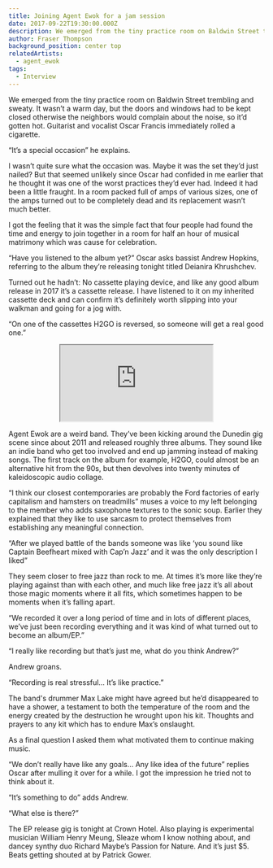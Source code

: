 ```yaml
---
title: Joining Agent Ewok for a jam session
date: 2017-09-22T19:30:00.000Z
description: We emerged from the tiny practice room on Baldwin Street trembling and sweaty.
author: Fraser Thompson
background_position: center top
relatedArtists:
  - agent_ewok
tags:
  - Interview
---
```



We emerged from the tiny practice room on Baldwin Street trembling and sweaty. It wasn’t a warm day, but the doors and windows had to be kept closed otherwise the neighbors would complain about the noise, so it’d gotten hot. Guitarist and vocalist Oscar Francis immediately rolled a cigarette.

“It’s a special occasion” he explains.

I wasn’t quite sure what the occasion was. Maybe it was the set they’d just nailed? But that seemed unlikely since Oscar had confided in me earlier that he thought it was one of the worst practices they’d ever had. Indeed it had been a little fraught. In a room packed full of amps of various sizes, one of the amps turned out to be completely dead and its replacement wasn’t much better.

I got the feeling that it was the simple fact that four people had found the time and energy to join together in a room for half an hour of musical matrimony which was cause for celebration.

“Have you listened to the album yet?” Oscar asks bassist Andrew Hopkins, referring to the album they’re releasing tonight titled Deianira Khrushchev.

Turned out he hadn’t: No cassette playing device, and like any good album release in 2017 it’s a cassette release. I have listened to it on my inherited cassette deck and can confirm it’s definitely worth slipping into your walkman and going for a jog with.

“On one of the cassettes H2GO is reversed, so someone will get a real good one.”

<center><iframe style={{border: 0, width: "100%", height: "120px"}} src="https://bandcamp.com/EmbeddedPlayer/album=2600632380/size=large/bgcol=ffffff/linkcol=0687f5/tracklist=false/artwork=small/transparent=true/" seamless><a href="http://agentewok.bandcamp.com/album/deianira-khrushchev">Deianira Khrushchev by Agent Ewok</a></iframe></center>

Agent Ewok are a weird band. They’ve been kicking around the Dunedin gig scene since about 2011 and released roughly three albums. They sound like an indie band who get too involved and end up jamming instead of making songs. The first track on the album for example, H2GO, could almost be an alternative hit from the 90s, but then devolves into twenty minutes of kaleidoscopic audio collage.

“I think our closest contemporaries are probably the Ford factories of early capitalism and hamsters on treadmills” muses a voice to my left belonging to the member who adds saxophone textures to the sonic soup. Earlier they explained that they like to use sarcasm to protect themselves from establishing any meaningful connection.

“After we played battle of the bands someone was like ‘you sound like Captain Beefheart mixed with Cap’n Jazz’ and it was the only description I liked”

They seem closer to free jazz than rock to me. At times it’s more like they’re playing against than with each other, and much like free jazz it’s all about those magic moments where it all fits, which sometimes happen to be moments when it’s falling apart.

“We recorded it over a long period of time and in lots of different places, we’ve just been recording everything and it was kind of what turned out to become an album/EP.”

“I really like recording but that’s just me, what do you think Andrew?”

Andrew groans.

“Recording is real stressful… It’s like practice.”

The band's drummer Max Lake might have agreed but he’d disappeared to have a shower, a testament to both the temperature of the room and the energy created by the destruction he wrought upon his kit. Thoughts and prayers to any kit which has to endure Max’s onslaught.

As a final question I asked them what motivated them to continue making music.

“We don’t really have like any goals… Any like idea of the future” replies Oscar after mulling it over for a while. I got the impression he tried not to think about it.

“It’s something to do” adds Andrew.

“What else is there?”

The EP release gig is tonight at Crown Hotel. Also playing is experimental musician William Henry Meung, Sleaze whom I know nothing about, and dancey synthy duo Richard Maybe’s Passion for Nature. And it’s just $5. Beats getting shouted at by Patrick Gower.
